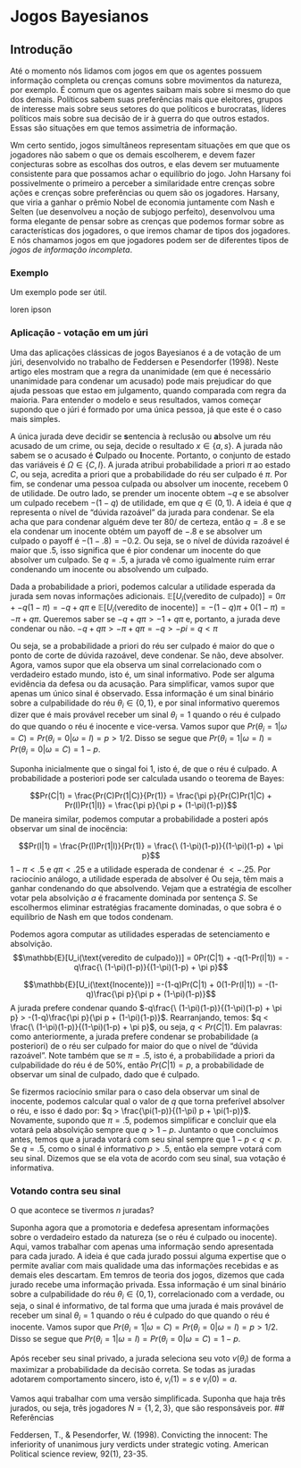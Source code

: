 # Jogos Bayesianos

## Introdução

Até o momento nós lidamos com jogos em que os agentes possuem informação completa ou crenças comuns sobre movimentos da natureza, por exemplo. É comum que os agentes saibam mais sobre si mesmo do que dos demais. Políticos sabem suas preferências mais que eleitores, grupos de interesse mais sobre seus setores do que políticos e burocratas, líderes políticos mais sobre sua decisão de ir à guerra do que outros estados. Essas são situações em que temos assimetria de informação.

Wm certo sentido, jogos simultâneos representam situações em que que os jogadores não sabem o que os demais escolherem, e devem fazer conjecturas sobre as escolhas dos outros, e elas devem ser mutuamente consistente para que possamos achar o equilíbrio do jogo. John Harsany foi possivelmente o primeiro a perceber a similaridade entre crenças sobre ações e crenças sobre preferências ou quem são os jogadores. Harsany, que viria a ganhar o prêmio Nobel de economia juntamente com Nash e Selten (ue desenvolveu a noção de subjogo perfeito), desenvolvou uma forma elegante de pensar sobre as crenças que podemos formar sobre as características dos jogadores, o que iremos chamar de tipos dos jogadores. E nós chamamos jogos em que jogadores podem ser de diferentes tipos de *jogos de informação incompleta*.

### Exemplo

Um exemplo pode ser útil.

loren ipson

### Aplicação - votação em um júri

Uma das aplicações clássicas de jogos Bayesianos é a de votação de um júri, desenvolvido no trabalho de Feddersen e Pesendorfer (1998). Neste artigo eles mostram que a regra da unanimidade (em que é necessário unanimidade para condenar um acusado) pode mais prejudicar do que ajuda pessoas que estao em julgamento, quando comparada com regra da maioria. Para entender o modelo e seus resultados, vamos começar supondo que o júri é formado por uma única pessoa, já que este é o caso mais simples.

A única jurada deve decidir se **s**entencia à reclusão ou **a**bsolve um réu acusado de um crime, ou seja, decide o resultado $x \in \{a,s\}$. A jurada não sabem se o acusado é **C**ulpado ou **I**nocente. Portanto, o conjunto de estado das variáveis é $\Omega \in \{C,I\}$. A jurada atribui probabilidade a priori $\pi$ ao estado $C$, ou seja, acredita a priori que a probabilidade do réu ser culpado é $\pi$. Por fim, se condenar uma pessoa culpada ou absolver um inocente, recebem $0$ de utilidade. De outro lado, se prender um inocente obtem $-q$ e se absolver um culpado recebem $-(1-q)$ de utilidade, em que $q \in (0,1)$. A ideia é que $q$ representa o nível de "dúvida razoável" da jurada para condenar. Se ela acha que para condenar alguém deve ter $80/%$ de certeza, então $q=.8$ e se ela condenar um inocente obtém um payoff de $-.8$ e se absolver um culpado o payoff é $-(1-.8) = -0.2$. Ou seja, se o nível de dúvida razoável é maior que $.5$, isso significa que é pior condenar um inocente do que absolver um culpado. Se $q=.5$, a jurada vê como igualmente ruim errar condenando um inocente ou absolvendo um culpado.



Dada a probabilidade a priori, podemos calcular a utilidade esperada da jurada sem novas informações adicionais. $\mathbb{E}[U_i(\text{veredito de culpado})] = 0\pi + -q(1-\pi) = -q + q\pi$ e $\mathbb{E}[U_i(\text{veredito de inocente})] = -(1-q)\pi + 0(1-\pi) = -\pi + q\pi$. Queremos saber se $-q + q\pi > -1 + q\pi$ e, portanto, a jurada deve condenar ou não.
$-q + q\pi > -\pi + q\pi = -q  > -pi = q < \pi$

Ou seja, se a probabilidade a priori do réu ser culpado é maior do que o ponto de corte de dúvida razoável, deve condenar. Se não, deve absolver. Agora, vamos supor que ela observa um sinal correlacionado com o verdadeiro estado mundo, isto é, um sinal informativo. Pode ser alguma evidência da defesa ou da acusação. Para simplificar, vamos supor que apenas um único sinal é observado. Essa informação é um sinal binário sobre a culpabilidade do réu $\theta_i \in \{0,1\}$, e por sinal informativo queremos dizer que é mais provável receber um sinal $\theta_i = 1$ quando o réu é culpado do que quando o réu é inocente e vice-versa. Vamos supor que $Pr(\theta_i = 1|\omega = C) = Pr(\theta_i = 0|\omega = I) = p > 1/2$. Disso se segue que $Pr(\theta_i = 1|\omega = I) = Pr(\theta_i = 0|\omega = C) = 1- p$.

Suponha inicialmente que o singal foi $1$, isto é, de que o réu é culpado. A probabilidade a posteriori pode ser calculada usando o teorema de Bayes:

$$Pr(C|1) = \frac{Pr(C)Pr(1|C)}{Pr(1)} = \frac{\pi p}{Pr(C)Pr(1|C) + Pr(I)Pr(1|I)} = \frac{\pi p}{\pi p + (1-\pi)(1-p)}$$
De maneira similar, podemos computar a probabilidade a posteri após observar um sinal de inocëncia:

$$Pr(I|1) = \frac{Pr(I)Pr(1|I)}{Pr(1)} = \frac{\ (1-\pi)(1-p)}{(1-\pi)(1-p) + \pi p}$$
$1-\pi < .5$ e $q\pi < .25$ e a utilidade esperada de condenar é $< -.25$. Por raciocínio análogo, a utilidade esperada de absolver é   Ou seja, têm mais a ganhar condenando do que absolvendo. Vejam que a estratégia de escolher votar pela absolvição $a$ é fracamente dominada por sentença $S$. Se escolhermos eliminar estratégias fracamente dominadas, o que sobra é o equilíbrio de Nash em que todos condenam.

Podemos agora computar as utilidades esperadas de setenciamento e absolvição.
$$\mathbb{E}[U_i(\text{veredito de culpado})] = 0Pr(C|1) + -q(1-Pr(I|1)) = -q\frac{\ (1-\pi)(1-p)}{(1-\pi)(1-p) + \pi p}$$

$$\mathbb{E}[U_i(\text{Inocente})] =-(1-q)Pr(C|1) + 0(1-Pr(I|1)) = -(1-q)\frac{\pi p}{\pi p + (1-\pi)(1-p)}$$ 
A jurada prefere condenar quando $-q\frac{\ (1-\pi)(1-p)}{(1-\pi)(1-p) + \pi p} > -(1-q)\frac{\pi p}{\pi p + (1-\pi)(1-p)}$. Rearranjando, temos: $q < \frac{\ (1-\pi)(1-p)}{(1-\pi)(1-p) + \pi p}$, ou seja, $q < Pr(C|1)$. Em palavras: como anteriormente, a jurada prefere condenar se probabilidade (a posteriori) de o réu ser culpado for maior do que o nível de "dúvida razoável". Note também que se $\pi = .5$, isto é, a probabilidade a priori da culpabilidade do réu é de $50\%$, então $Pr(C|1) = p$, a probabilidade de observar um sinal de culpado, dado que é culpado. 

Se fizermos raciocínio smilar para o caso dela observar um sinal de inocente, podemos calcular qual o valor de $q$ que torna preferível absolver o réu, e isso é dado por: $q > \frac{\pi(1-p)}{(1-\pi) p + \pi(1-p)}$. Novamente, supondo que $\pi = .5$, podemos simplificar e concluir que ela votará pela absolvição sempre que $q > 1- p$. Juntanto o que concluímos antes, temos que a jurada votará com seu sinal sempre que $1 - p < q < p$. Se $q = .5$, como o sinal é informativo $p > .5$, então ela sempre votará com seu sinal. Dizemos que se ela vota de acordo com seu sinal, sua votação é informativa.

### Votando contra seu sinal

O que acontece se tivermos $n$ juradas?

Suponha agora que a promotoria e dedefesa apresentam informações sobre o verdadeiro estado da natureza (se o réu é culpado ou inocente). Aqui, vamos trabalhar com apenas uma informação sendo apresentada para cada jurado. A ideia é que cada jurado possui alguma expertise que o permite avaliar com mais qualidade uma das informações recebidas e as demais eles descartam. Em temros de teoria dos jogos, dizemos que cada jurado recebe uma informação privada. Essa informação é um sinal binário sobre a culpabilidade do réu $\theta_i \in \{0,1\}$, correlacionado com a verdade, ou seja, o sinal é informativo, de tal forma que uma jurada é mais provável de receber um sinal $\theta_i = 1$ quando o réu é culpado do que quando o réu é inocente. Vamos supor que $Pr(\theta_i = 1|\omega = C) = Pr(\theta_i = 0|\omega = I) = p > 1/2$. Disso se segue que $Pr(\theta_i = 1|\omega = I) = Pr(\theta_i = 0|\omega = C) = 1- p$.


Após receber seu sinal privado, a jurada seleciona seu voto $v(\theta_i)$ de forma a maximizar a probabilidade da decisão correta. Se todas as juradas adotarem comportamento sincero, isto é, $v_i(1) = s$ e $v_i(0) = a$.

Vamos aqui trabalhar com uma versão simplificada. Suponha que haja três jurados, ou seja, três jogadores $N = \{1,2,3\}$, que são responsáveis por.
## Referências

Feddersen, T., & Pesendorfer, W. (1998). Convicting the innocent: The inferiority of unanimous jury verdicts under strategic voting. American Political science review, 92(1), 23-35.